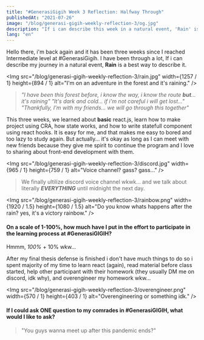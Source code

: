 ---
title: "#GenerasiGigih Week 3 Reflection: Halfway Through"
publishedAt: "2021-07-26"
image: "/blog/generasi-gigih-weekly-reflection-3/og.jpg"
description: "If i can describe this week in a natural event, 'Rain' is a best way to describe it."
lang: "en"
---

Hello there, i'm back again and it has been three weeks since I reached Intermediate level at #GenerasiGigih. I have been through a lot, If i can describe my journey in a natural event, **Rain** is a best way to describe it.

<Img
  src="/blog/generasi-gigih-weekly-reflection-3/rain.jpg"
  width={1257 / 1}
  height={894 / 1}
  alt="I'm on an adventure in the forest and it's raining."
/>

> *"I have been this forest before, i know the way, i know the route **but**... it's raining"*
> *"It's dark and cold... if i'm not careful i will get lost..."*
> *"Thankfully, I'm with my friends... we will go through this together"*


This three weeks, we learned about **basic** react.js, learn how to make project using CRA, how state works, and how to write statefull component using react hooks. It is easy for me, and that makes me easy to bored and too lazy to study again. But actually... it's okay as long as I can meet with new friends because they give me spirit to continue the program and I love to sharing about front-end development with them.


<Img
  src="/blog/generasi-gigih-weekly-reflection-3/discord.jpg"
  width={965 / 1}
  height={759 / 1}
  alt="Voice channel? gass? gass..."
/>

> We finally ultilize discord voice channel wkwk... and we talk about literally ***EVERYTHING*** until midnight the next day.

<Img
  src="/blog/generasi-gigih-weekly-reflection-3/rainbow.png"
  width={1920 / 1.5}
  height={1080 / 1.5}
  alt="Do you know whats happens after the rain? yes, it's a victory rainbow."
/>


#### On a scale of 1-100%, how much have I put in the effort to participate in the learning process at #GenerasiGIGIH?


Hmmm, *100%* + 10% wkw...

After my final thesis defense is finished i don't have much things to do so i spent majority of my time to learn react (again), read material before class started, help other participant with their homework (they usually DM me on discord, idk why), and overengineer my homework wkw...

<Img
  src="/blog/generasi-gigih-weekly-reflection-3/overengineer.png"
  width={570 / 1}
  height={403 / 1}
  alt="Overengineering or something idk."
/>


#### If I could ask ONE question to my comrades in #GenerasiGIGIH, what would I like to ask?


> "You guys wanna meet up after this pandemic ends?"

